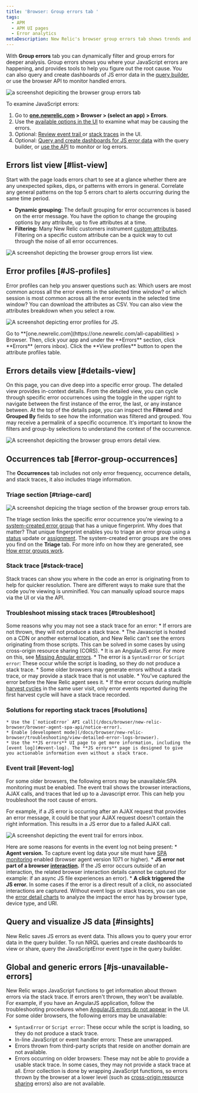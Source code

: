 ```yaml
---
title: 'Browser: Group errors tab '
tags:
  - APM
  - APM UI pages
  - Error analytics
metaDescription: New Relic's browser group errors tab shows trends and anomalies that help you compare and troubleshoot error events.
---
```








With **Group errors** tab you can dynamically filter and group errors for deeper analysis. Group errors shows you where your JavaScript errors are happening, and provides tools to help you figure out the root cause. You can also query and create dashboards of JS error data in the [query builder](/docs/query-your-data/explore-query-data/query-builder/introduction-query-builder), or use the browser API to monitor handled errors.

<img
    title="browser group errors tab "
    alt="a screenshot depiciting the browser group errors tab"
    src={errorsinboxBrowserGroupErrorsTab}
/>

To examine JavaScript errors:
1. Go to **[one.newrelic.com](https://one.newrelic.com/all-capabilities) > Browser > (select an app) > Errors**.
2. Use the [available options in the UI](#ui-features) to examine what may be causing the errors.
3. Optional: [Review event trail ](#event-trail) or [stack traces](#stack-trace) in the UI.
4. Optional: [Query and create dashboards for JS error data](#insights) with the query builder, or [use the API](#api-logs) to monitor or log errors.

## Errors list view  [#list-view]

Start with the page loads errors chart to see at a glance whether there are any unexpected spikes, dips, or patterns with errors in general.
Correlate any general patterns on the top 5 errors chart to alerts occurring during the same time period.
* **Dynamic grouping:** The default grouping for error occurrences is based on the error message. You have the option to change the grouping options by any attribute, up to five attributes at a time.
* **Filtering:** Many New Relic customers instrument [custom attributes](/docs/data-apis/custom-data/custom-events/collect-custom-attributes/#enabling-custom). Filtering on a specific custom attribute can be a quick way to cut through the noise of all error occurrences. 

<img
    title="browser group errors list view"
    alt="A screenshot depicting the browser group errors list view. "
    src={errorsinboxBrowserErrorsListView}
/>

## Error profiles [#JS-profiles] 

Error profiles can help you answer questions such as: Which users are most common across all the error events in the selected time window? or which session is most common across all the error events in the selected time window?
You can download the attributes as CSV. You can also view the attributes breakdown when you select a row.

<img
    title="JS error profiles"
    alt="A screenshot depicting error profiles for JS."
    src={errorsinboxBrowserErrorProfiles}
/>
<figcaption>
Go to  **[one.newrelic.com](https://one.newrelic.com/all-capabilities) > Browser. Then, click your app and under the **Errors** section, click **Errors** (errors inbox). Click the **View profiles** button to open the attribute profiles table.
</figcaption>

## Errors details view  [#details-view]

On this page, you can dive deep into a specific error group. The detailed view provides in-context details.
From the detailed view, you can cycle through specific error occurrences using the toggle in the upper right to navigate between the first instance of the error, the last, or any instance between.
At the top of the details page, you can inspect the **Filtered** and **Grouped By** fields to see how the information was filtered and grouped. You may receive a permalink of a specific occurrence. It's important to know the filters and group-by selections to understand the context of the occurrence.

<img
    title="browser errors details view"
    alt="A screenshot depiciting the browser group errors detail view. "
    src={errorsinboxBrowserErrorsDetailsView}
/>

## Occurrences tab [#error-group-occurrences]

The **Occurrences** tab includes not only error frequency, occurrence details, and stack traces, it also includes triage information. 

### Triage section [#triage-card]

<img
    title="errors inbox triage"
    alt="A screenshot depicing the triage section of the browser group errors tab."
    src={errorsinboxErrorsInboxTriageSection}
/>

The triage section links the specific error occurrence you're viewing to a [system-created error group](/docs/errors-inbox/errors-inbox/#groups) that has a unique fingerprint. Why does that matter? That unique fingerprint enables you to triage an error group using a [status](/docs/errors-inbox/errors-inbox/#status) update or [assignment](/docs/errors-inbox/errors-inbox/#assign). The system-created error groups are the ones you find on the **Triage** tab. For more info on how they are generated, see [How error groups work](/docs/errors-inbox/errors-inbox/#how-groups-work).

### Stack trace [#stack-trace]

Stack traces can show you where in the code an error is originating from to help for quicker resolution. There are different ways to make sure that the code you’re viewing is unminified. You can manually upload source maps via the UI or via the API. 

### Troubleshoot missing stack traces [#troubleshoot]

 Some reasons why you may not see a stack trace for an error:
    * If errors are not thrown, they will not produce a stack trace.
    * The Javascript is hosted on a CDN or another external location, and New Relic can't see the errors originating from those scripts. This can be solved in some cases by using cross-origin resource sharing (CORS).
    * It is an AngularJS error. For more on this, see [Missing Angular errors](/docs/browser/new-relic-browser/troubleshooting/angularjs-errors-do-not-appear).
    * The error is a `SyntaxError` or `Script error`: These occur while the script is loading, so they do not produce a stack trace.
    * Some older browsers may generate errors without a stack trace, or may provide a stack trace that is not usable.
    * You've captured the error before the New Relic agent sees it.
    * If the error occurs during multiple [harvest cycles](http://[cycle](docs.newrelic.com/docs/using-new-relic/welcome-new-relic/get-started/glossary#harvest-cycle)) in the same user visit, only error events reported during the first harvest cycle will have a stack trace recorded.

### Solutions for reporting stack traces [#solutions]

    * Use the [`noticeError` API call](/docs/browser/new-relic-browser/browser-agent-spa-api/notice-error).
    * Enable [development mode](/docs/browser/new-relic-browser/troubleshooting/view-detailed-error-logs-browser).
    * Use the **JS errors** UI page to get more information, including the [event log](#event-log). The **JS errors** page is designed to give you actionable information even without a stack trace.

### Event trail [#event-log] 

For some older browsers, the following errors may be unavailable:SPA monitoring must be enabled. 
The event trail shows the browser interactions, AJAX calls, and traces that led up to a Javascript error. This can help you troubleshoot the root cause of errors.

For example, if a JS error is occurring after an AJAX request that provides an error message, it could be that your AJAX request doesn't contain the right information. This results in a JS error due to a failed AJAX call.

<img
    title="event trail errors inbox"
    alt="A screenshot depicting the event trail for errors inbox. "
    src={errorsinboxEventTrailforErrorsInbox}
/>

Here are some  reasons for events in the event log not being present:
    * **Agent version.** To capture event log data your site must have [SPA monitoring](/docs/browser/single-page-app-monitoring/get-started/install-single-page-app-monitoring-new-relic-browser) enabled (browser agent version 1071 or higher).
    * **JS error not part of a browser [interaction](/docs/using-new-relic/welcome-new-relic/getting-started/glossary#interaction).** If the JS error occurs outside of an interaction, the related browser interaction details cannot be captured (for example: if an async JS file experiences an error).
    * **A click triggered the JS error.** In some cases if the error is a direct result of a click, no associated interactions are captured.
      Without event logs or stack traces, you can use the [error detail charts](#error-details) to analyze the impact the error has by browser type, device type, and URI.


## Query and visualize JS data [#insights]
New Relic saves JS errors as event data. This allows you to query your error data in the query builder. To run NRQL queries and create dashboards to view or share, query the JavaScriptError event type in the query builder.

## Global and generic errors [#js-unavailable-errors]
New Relic wraps JavaScript functions to get information about thrown errors via the stack trace. If errors aren't thrown, they won't be available. For example, if you have an AngularJS application, follow the troubleshooting procedures when [AngularJS errors do not appear](/docs/browser/new-relic-browser/troubleshooting/angularjs-errors-do-not-appear) in the UI.
For some older browsers, the following errors may be unavailable:
* `SyntaxError` or `Script error`: These occur while the script is loading, so they do not produce a stack trace.
* In-line JavaScript or event handler errors: These are unwrapped.
* Errors thrown from third-party scripts that reside on another domain are not available.
* Errors occurring on older browsers: These may not be able to provide a usable stack trace. In some cases, they may not provide a stack trace at all.
Error collection is done by wrapping JavaScript functions, so errors thrown by the browser at a lower level (such as [cross-origin resource sharing](http://en.wikipedia.org/wiki/Cross-origin_resource_sharing) errors) also are not available.


